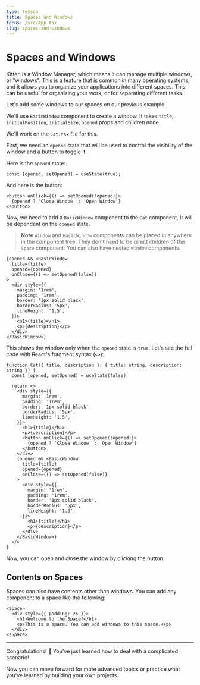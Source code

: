 ```yaml
---
type: lesson
title: Spaces and Windows
focus: /src/App.tsx
slug: spaces-and-windows
---
```


# Spaces and Windows

Kitten is a Window Manager, which means it can manage multiple windows, or "windows". This is a feature that is common in many operating systems, and it allows you to organize your applications into different spaces. This can be useful for organizing your work, or for separating different tasks.

Let's add some windows to our spaces on our previous example.

We'll use `BasicWindow` component to create a window. It takes `title`, `initialPosition`, `initialSize`, `opened` props and children node.

We'll work on the `Cat.tsx` file for this.

First, we need an `opened` state that will be used to control the visibility of the window and a button to toggle it.

Here is the `opened` state:

```tsx
const [opened, setOpened] = useState(true);
```

And here is the button:

```tsx
<button onClick={() => setOpened(!opened)}>
  {opened ? 'Close Window' : 'Open Window'}
</button>
```

Now, we need to add a `BasicWindow` component to the `Cat` component. It will be dependent on the `opened` state.

> **Note** `Window` and `BasicWindow` components can be placed in anywhere in the component tree. They don't need to be direct children of the `Space` component. You can also have nested `Window` components.

```tsx
{opened && <BasicWindow
  title={title}
  opened={opened}
  onClose={() => setOpened(false)}
>
  <div style={{ 
    margin: '1rem',
    padding: '1rem',
    border: '1px solid black',
    borderRadius: '5px',
    lineHeight: '1.5',
  }}>
    <h1>{title}</h1>
    <p>{description}</p>
  </div>
</BasicWindow>}
```

This shows the window only when the `opened` state is `true`. Let's see the full code with React's fragment syntax (`<>`):

```tsx
function Cat({ title, description }: { title: string, description: string }) {
  const [opened, setOpened] = useState(false)
  
  return <>
    <div style={{ 
      margin: '1rem',
      padding: '1rem',
      border: '1px solid black',
      borderRadius: '5px',
      lineHeight: '1.5',
    }}>
      <h1>{title}</h1>
      <p>{description}</p>
      <button onClick={() => setOpened(!opened)}>
        {opened ? 'Close Window' : 'Open Window'}
      </button>
    </div>
    {opened && <BasicWindow
      title={title}
      opened={opened}
      onClose={() => setOpened(false)}
    >
      <div style={{ 
        margin: '1rem',
        padding: '1rem',
        border: '1px solid black',
        borderRadius: '5px',
        lineHeight: '1.5',
      }}>
        <h1>{title}</h1>
        <p>{description}</p>
      </div>
    </BasicWindow>}
  </>
}
```

Now, you can open and close the window by clicking the button.

## Contents on Spaces

Spaces can also have contents other than windows. You can add any component to a space like the following:

```tsx
<Space>
  <div style={{ padding: 25 }}>
    <h1>Welcome to the Space!</h1>
    <p>This is a space. You can add windows to this space.</p>
  </div>
</Space>
```

---

Congratulations! 🥳 You've just learned how to deal with a complicated scenario!

Now you can move forward for more advanced topics or practice what you've learned by building your own projects.
